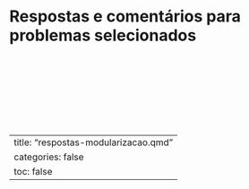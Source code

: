 # Respostas e comentários para problemas selecionados {#sec-respostas-modularizacao}

<!-- FUNÇÕES SIMPLES -->
<!-- Função volume de esfera dado o raio -->
``` .include
```

<!-- Função volume de esfera dado o diâmetro -->
``` .include
```

<!-- Função máximo de 2 -->
``` .include
```

<!-- Função máximo de 3 -->
``` .include
```

<!-- Função lógica 'é par' -->
``` .include
```

<!-- Função número de divisores -->
``` .include
```




<!-- PROJETO DE FUNÇÕES -->
<!-- Projeto função: combinação de n, p a p -->
``` .include
```

<!-- Projeto função: conversões notas x conceitos -->
``` .include
```



<!-- PROCEDIMENTOS SIMPLES -->
<!-- Troca de valores -->
``` .include
```

<!-- Troca de valores -->
``` .include
```
---
title: "respostas-modularizacao.qmd"
categories: false
toc: false
---
